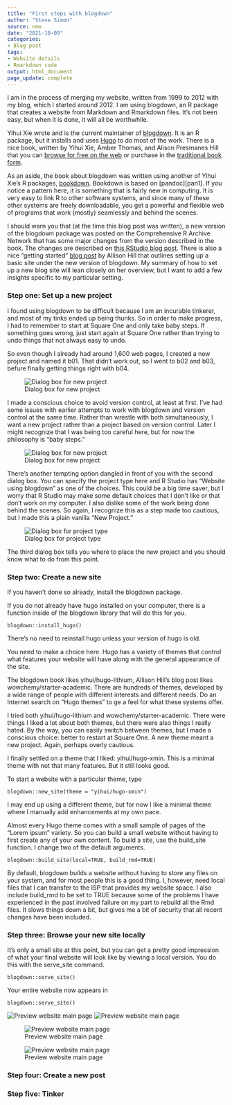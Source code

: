 ```yaml
---
title: "First steps with blogdown"
author: "Steve Simon"
source: new
date: "2021-10-09"
categories:
- Blog post
tags:
- Website details
- Rmarkdown code
output: html_document
page_update: complete
---
```


I am in the process of merging my website, written from 1999 to 2012 with my blog, which I started around 2012. I am using blogdown, an R package that creates a website from Markdown and Rmarkdown files. It's not been easy, but when it is done, it will all be worthwhile.

<!---more--->

Yihui Xie wrote and is the current maintainer of [blogdown][xie1]. It is an R package, but it installs and uses [Hugo][hug1] to do most of the work. There is a nice book, written by Yihui Xie, Amber Thomas, and Alison Presmanes Hill that you can [browse for free on the web][xie2] or purchase in the [traditional book form][xie3]. 

As an aside, the book about blogdown was written using another of Yihui Xie's R packages, [bookdown][xie4]. Bookdown is based on [pandoc][pan1]. If you notice a pattern here, it is something that is fairly new in computing. It is very easy to link R to other software systems, and since many of these other systems are freely downloadable, you get a powerful and flexible web of programs that work (mostly) seamlessly and behind the scenes.

I should warn you that (at the time this blog post was written), a new version of the blogdown package was posted on the Comprehensive R Archive Network that has some major changes from the version described in the book. The changes are described on [this RStudio blog post][rst1]. There is also a nice "getting started" [blog post][hil1] by Allison Hill that outlines setting up a basic site under the new version of blogdown. My summary of how to set up a new blog site will lean closely on her overview, but I want to add a few insights specific to my particular setting.

### Step one: Set up a new project

I found using blogdown to be difficult because I am an incurable tinkerer, and most of my tinks ended up being thunks. So in order to make progress, I had to remember to start at Square One and only take baby steps. If something goes wrong, just start again at Square One rather than trying to undo things that not always easy to undo.

So even though I already had around 1,600 web pages, I created a new project and named it b01. That didn't work out, so I went to b02 and b03, befure finally getting things right with b04.

![Dialog box for new project](http://www.pmean.com/new-images/21/first-steps-with-blogdown-01.png)

I made a conscious choice to avoid version control, at least at first. I've had some issues with earlier attempts to work with blogdown and version control at the same time. Rather than wrestle with both simultaneously, I want a new project rather than a project based on version control. Later I might recognize that I was being too careful here, but for now the philosophy is "baby steps."

![Dialog box for new project](http://www.pmean.com/new-images/21/first-steps-with-blogdown-02.png)

There's another tempting option dangled in front of you with the second dialog box. You can specify the project type here and R Studio has "Website using blogdown" as one of the choices. This could be a big time saver, but I worry that R Studio may make some default choices that I don't like or that don't work on my computer. I also dislike some of the work being done behind the scenes. So again, I recognize this as a step made too cautious, but I made this a plain vanilla "New Project."

![Dialog box for project type](http://www.pmean.com/new-images/21/first-steps-with-blogdown-03.png)

The third dialog box tells you where to place the new project and you should know what to do from this point.

### Step two: Create a new site

If you haven't done so already, install the blogdown package. 

If you do not already have hugo installed on your computer, there is a function inside of the blogdown library that will do this for you.

```{}
blogdown::install_hugo()
```

There's no need to reinstall hugo unless your version of hugo is old.

You need to make a choice here. Hugo has a variety of themes that control what features your website will have along with the general appearance of the site.

The blogdown book likes yihui/hugo-lithium, Allison Hill's blog post likes wowchemy/starter-academic. There are hundreds of themes, developed by a wide range of people with different interests and different needs. Do an Internet search on "Hugo themes" to ge a feel for what these systems offer.

I tried both yihui/hugo-lithium and wowchemy/starter-academic. There were things I liked a lot about both themes, but there were also things I really hated. By the way, you can easily switch between themes, but I made a conscious choice: better to restart at Square One. A new theme meant a new project. Again, perhaps overly cautious.

I finally settled on a theme that I liked: yihui/hugo-xmin. This is a minimal theme with not that many features. But it still looks good.

To start a website with a particular theme, type 

```{}
blogdown::new_site(theme = "yihui/hugo-xmin")
```

I may end up using a different theme, but for now I like a minimal theme where I manually add enhancements at my own pace.

Almost every Hugo theme comes with a small sample of pages of the "Lorem ipsum" variety. So you can build a small website without having to first create any of your own content. To build a site, use the build_site function. I change two of the default arguments.

```{}
blogdown::build_site(local=TRUE, build_rmd=TRUE)
```

By default, blogdown builds a website without having to store any files on your system, and for most people this is a good thing. I, however, need local files that I can transfer to the ISP that provides my website space. I also include build_rmd to be set to TRUE because some of the problems I have experienced in the past involved failure on my part to rebuild all the Rmd files. It slows things down a bit, but gives me a bit of security that all recent changes have been included.

### Step three: Browse your new site locally

It's only a small site at this point, but you can get a pretty good impression of what your final website will look like by viewing a local version. You do this with the serve_site command.

```{}
blogdown::serve_site()
```

Your entire website now appears in                                                                                                                                          

```{}
blogdown::serve_site()
```

![Preview website main page](http://www.pmean.com/new-images/21/first-steps-with-blogdown-04.png)
![Preview website main page](http://www.pmean.com/new-images/21/first-steps-with-blogdown-05.png)

![Preview website main page](http://www.pmean.com/new-images/21/first-steps-with-blogdown-06.png)

![Preview website main page](http://www.pmean.com/new-images/21/first-steps-with-blogdown-07.png)




### Step four: Create a new post

### Step five: Tinker

[hil1]: https://www.apreshill.com/blog/2020-12-new-year-new-blogdown/
[hug1]: https://gohugo.io/
[rst1]: https://blog.rstudio.com/2021/01/18/blogdown-v1.0/
[xie1]: https://cran.r-project.org/package=blogdown
[xie2]: https://bookdown.org/yihui/blogdown/
[xie3]: https://www.routledge.com/blogdown-Creating-Websites-with-R-Markdown/Xie-Hill-Thomas/p/book/9780815363729
[xie4]: https://cran.r-project.org/package=bookdown
